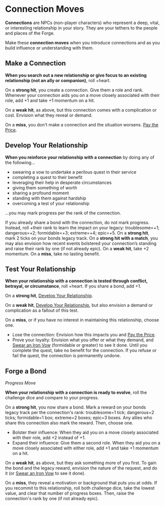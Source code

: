 
# Connection Moves

**Connections** are NPCs (non-player characters) who represent a deep, vital, or interesting relationship in your story. They are your tethers to the people and places of the Forge.

Make these **connection moves** when you introduce connections and as you build influence or understanding with them.

## Make a Connection

**When you search out a new relationship or give focus to an existing relationship (not an ally or companion)**, roll +heart.

On a **strong hit**, you create a connection. Give them a role and rank. Whenever your connection aids you on a move closely associated with their role, add +1 and take +1 momentum on a hit.

On a **weak hit**, as above, but this connection comes with a complication or cost. Envision what they reveal or demand.

On a **miss**, you don't make a connection and the situation worsens. [Pay the Price](Starforged/Moves/Fate/Pay_the_Price).

## Develop Your Relationship

**When you reinforce your relationship with a connection** by doing any of the following...

  * swearing a vow to undertake a perilous quest in their service
  * completing a quest to their benefit
  * leveraging their help in desperate circumstances
  * giving them something of worth
  * sharing a profound moment
  * standing with them against hardship
  * overcoming a test of your relationship

...you may mark progress per the rank of the connection.

If you already share a bond with the connection, do not mark progress. Instead, roll +their rank to learn the impact on your legacy: troublesome=+1; dangerous=+2; formidable=+3; extreme=+4; epic=+5. On a **strong hit**, mark 2 ticks on your bonds legacy track. On a **strong hit with a match**, you may also envision how recent events bolstered your connection’s standing and raise their rank by one (if not already epic). On a **weak hit**, take +2 momentum. On a **miss**, take no lasting benefit.

## Test Your Relationship

**When your relationship with a connection is tested through conflict, betrayal, or circumstance**, roll +heart. If you share a bond, add +1.

On a **strong hit**, [Develop Your Relationship](Starforged/Moves/Connection/Develop_Your_Relationship).

On a **weak hit**, [Develop Your Relationship](Starforged/Moves/Connection/Develop_Your_Relationship), but also envision a demand or complication as a fallout of this test.

On a **miss**, or if you have no interest in maintaining this relationship, choose one.

  * Lose the connection: Envision how this impacts you and [Pay the Price](Starforged/Moves/Fate/Pay_the_Price).
  * Prove your loyalty: Envision what you offer or what they demand, and [Swear an Iron Vow](Starforged/Moves/Quest/Swear_an_Iron_Vow) (formidable or greater) to see it done. Until you complete the quest, take no benefit for the connection. If you refuse or fail the quest, the connection is permanently undone.

## Forge a Bond

*Progress Move*

**When your relationship with a connection is ready to evolve**, roll the challenge dice and compare to your progress.

On a **strong hit**, you now share a bond. Mark a reward on your bonds legacy track per the connection's rank: troublesome=1 tick; dangerous=2 ticks; formidable=1 box; extreme=2 boxes; epic=3 boxes. Any allies who share this connection also mark the reward. Then, choose one.

  * Bolster their influence: When they aid you on a move closely associated with their role, add +2 instead of +1.
  * Expand their influence: Give them a second role. When they aid you on a move closely associated with either role, add +1 and take +1 momentum on a hit.

On a **weak hit**, as above, but they ask something more of you first. To gain the bond and the legacy reward, envision the nature of the request, and do it (or [Swear an Iron Vow](Starforged/Moves/Quest/Swear_an_Iron_Vow) to see it done).

On a **miss**, they reveal a motivation or background that puts you at odds. If you recommit to this relationship, roll both challenge dice, take the lowest value, and clear that number of progress boxes. Then, raise the connection's rank by one (if not already epic).
